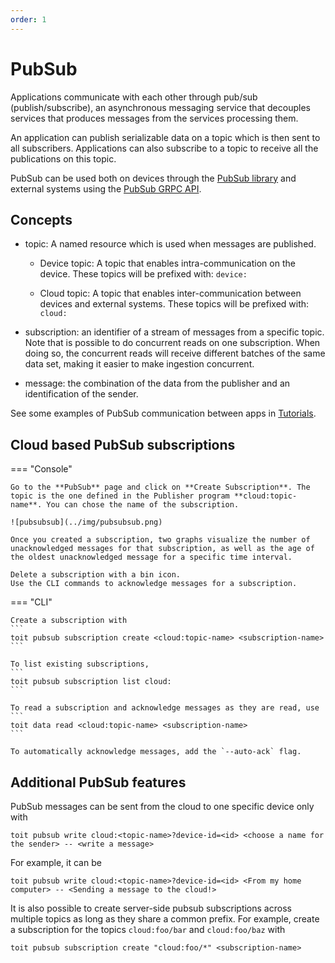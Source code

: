 ```yaml
---
order: 1
---
```


# PubSub

Applications communicate with each other through pub/sub (publish/subscribe), an asynchronous messaging service that decouples services that produces messages from the services processing them.

An application can publish serializable data on a topic which is then sent to all subscribers. Applications can also subscribe to a topic to receive all the publications on this topic.

PubSub can be used both on devices through the [PubSub library](https://docs.toit.io/toitdocs/latest/lib_pubsub.html) and external systems using the [PubSub GRPC API](https://github.com/toitware/api/tree/master/proto/toit/api/pubsub).

## Concepts

* topic: A named resource which is used when messages are published.

    * Device topic: A topic that enables intra-communication on the device. These topics will be prefixed with: `device:`

    * Cloud topic: A topic that enables inter-communication between devices and external systems. These topics will be prefixed with: `cloud:`

* subscription: an identifier of a stream of messages from a specific topic. Note that is possible to do concurrent reads on one subscription. When doing so, the concurrent reads will receive different batches of the same data set, making it easier to make ingestion concurrent.

* message: the combination of the data from the publisher and an identification of the sender.

See some examples of PubSub communication between apps in [Tutorials](../tutorials/pubsubint.md).

## Cloud based PubSub subscriptions

=== "Console"

    Go to the **PubSub** page and click on **Create Subscription**. The topic is the one defined in the Publisher program **cloud:topic-name**. You can chose the name of the subscription.

    ![pubsubsub](../img/pubsubsub.png)

    Once you created a subscription, two graphs visualize the number of unacknowledged messages for that subscription, as well as the age of the oldest unacknowledged message for a specific time interval.
    
    Delete a subscription with a bin icon.
    Use the CLI commands to acknowledge messages for a subscription.

=== "CLI"

    Create a subscription with 
    ```
    toit pubsub subscription create <cloud:topic-name> <subscription-name> 
    ```
    
    To list existing subscriptions, 
    ```
    toit pubsub subscription list cloud:
    ```

    To read a subscription and acknowledge messages as they are read, use 
    ```
    toit data read <cloud:topic-name> <subscription-name> 
    ```

    To automatically acknowledge messages, add the `--auto-ack` flag.

## Additional PubSub features

PubSub messages can be sent from the cloud to one specific device only with

```
toit pubsub write cloud:<topic-name>?device-id=<id> <choose a name for the sender> -- <write a message>
```

For example, it can be

```
toit pubsub write cloud:<topic-name>?device-id=<id> <From my home computer> -- <Sending a message to the cloud!>
```

It is also possible to create server-side pubsub subscriptions across multiple topics as long as they share a common prefix.
For example, create a subscription for the topics `cloud:foo/bar` and `cloud:foo/baz` with

```
toit pubsub subscription create "cloud:foo/*" <subscription-name>
```
